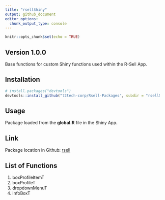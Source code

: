 ```yaml
---
title: "rsellShiny"
output: github_document
editor_options: 
  chunk_output_type: console
---
```


```r
knitr::opts_chunk$set(echo = TRUE)
```

## Version 1.0.0

Base functions for custom Shiny functions used within the R-Sell App.

## Installation

```r
# install.packages("devtools")
devtools::install_github("t2tech-corp/Rsell-Packages", subdir = "rsellShiny")
```


## Usage

Package loaded from the **global.R** file in the Shiny App.

## Link

Package location in Github: [rsell](https://github.com/t2tech-corp/Rsell-Packages/tree/main/rsellShiny)

## List of Functions

1. boxProfileItemT
2. boxProfileT
3. dropdownMenuT
4. infoBoxT
